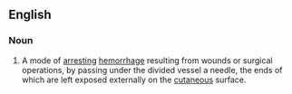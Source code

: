 ==English==
===Noun===
#A mode of [[arrest]]ing [[hemorrhage]] resulting from wounds or surgical operations, by passing under the divided vessel a needle, the ends of which are left exposed externally on the [[cutaneous]] surface.